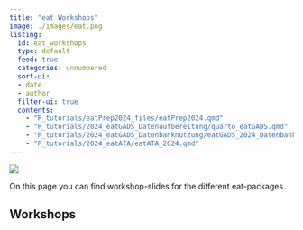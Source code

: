 ```yaml
---
title: "eat Workshops"
image: ./images/eat.png
listing:
  id: eat_workshops
  type: default
  feed: true
  categories: unnumbered
  sort-ui:
  - date
  - author
  filter-ui: true
  contents:
    - "R_tutorials/eatPrep2024_files/eatPrep2024.qmd"
    - "R_tutorials/2024_eatGADS_Datenaufbereitung/quarto_eatGADS.qmd"
    - "R_tutorials/2024_eatGADS_Datenbanknutzung/eatGADS_2024_Datenbanknutzung.qmd"
    - "R_tutorials/2024_eatATA/eatATA_2024.qmd"
---
```


![](./images/eat.png)

On this page you can find workshop-slides for the different eat-packages.

## Workshops